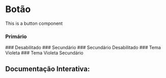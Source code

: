 

<Meta of={Story} />

# Botão 

This is a button component

### Primário
<Canvas of={Story.Primary} />
### Desabilitado
<Canvas of={Story.Disabled} />
### Secundário
<Canvas of={Story.Secondary} />
### Secundário Desabilitado
<Canvas of={Story.SecondaryDisabled} />
### Tema Violeta
<Canvas of={Story.Violet} />
### Tema Violeta Secundário
<Canvas of={Story.VioletSecondary} />

## Documentação Interativa:
<Primary />
<Controls />
